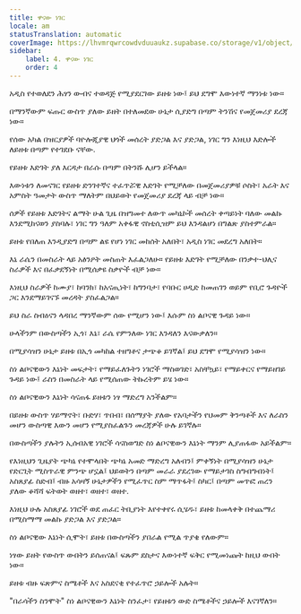```yaml
---
title: ዋናው ነገር
locale: am
statusTranslation: automatic
coverImage: https://lhvmrqwrcowdvduuaukz.supabase.co/storage/v1/object/public/strapi-uploads/small_cover-tratado-de-psicologia-revolucionaria.webp-5e15e1cec4e0ebebcde5d7fc7565d8fd.webp
sidebar:
    label: 4. ዋናው ነገር
    order: 4
---
```

አዲስ የተወለደን ሕፃን ውብና ተወዳጅ የሚያደርገው ይዘቱ ነው፤ ይህ ደግሞ እውነተኛ ማንነቱ ነው።

በማንኛውም ፍጡር ውስጥ ያለው ይዘት በተለመደው ሁኔታ ሲያድግ በጣም ትንሽና የመጀመሪያ ደረጃ ነው።

የሰው አካል በዝርያዎች ባዮሎጂያዊ ህጎች መሰረት ያድጋል እና ያድጋል, ነገር ግን እነዚህ እድሎች ለይዘቱ በጣም የተገደቡ ናቸው.

የይዘቱ እድገት ያለ እርዳታ በራሱ በጣም በትንሹ ሊሆን ይችላል።

እውነቱን ለመናገር የይዘቱ ድንገተኛና ተፈጥሯዊ እድገት የሚቻለው በመጀመሪያዎቹ ሶስት፣ አራት እና አምስት ዓመታት ውስጥ ማለትም በህይወት የመጀመሪያ ደረጃ ላይ ብቻ ነው።

ሰዎች የይዘቱ እድገትና ልማት ሁል ጊዜ በዝግመተ ለውጥ መካኒኮች መሰረት ቀጣይነት ባለው መልኩ እንደሚከናወን ያስባሉ፣ ነገር ግን ዓለም አቀፋዊ ኖስቲሲዝም ይህ እንዳልሆነ በግልጽ ያስተምራል።

ይዘቱ የበለጠ እንዲያድግ በጣም ልዩ የሆነ ነገር መከሰት አለበት፣ አዲስ ነገር መደረግ አለበት።

እኔ ራሴን በመስራት ላይ አፅንዖት መስጠት እፈልጋለሁ። የይዘቱ እድገት የሚቻለው በንቃተ-ህሊና ስራዎች እና በፈቃደኝነት በሚሰቃዩ ስቃዮች ብቻ ነው።

እነዚህ ስራዎች ከሙያ፣ ከባንክ፣ ከአናጢነት፣ ከግንባታ፣ የባቡር ሀዲድ ከመጠገን ወይም የቢሮ ጉዳዮች ጋር እንደማይገናኙ መረዳት ያስፈልጋል።

ይህ ስራ ስብዕናን ላዳበረ ማንኛውም ሰው የሚሆን ነው፤ እሱም ስነ ልቦናዊ ጉዳይ ነው።

ሁላችንም በውስጣችን ኢጎ፣ እኔ፣ ራሴ የምንለው ነገር እንዳለን እናውቃለን።

በሚያሳዝን ሁኔታ ይዘቱ በኢጎ መካከል ተዘግቶና ታጭቆ ይገኛል፤ ይህ ደግሞ የሚያሳዝን ነው።

ስነ ልቦናዊውን እኔነት መፍታት፣ የማይፈለጉትን ነገሮች ማስወገድ፣ አስቸኳይ፣ የማይቀርና የማይዘገይ ጉዳይ ነው፤ ራስን በመስራት ላይ የሚሰጠው ትኩረትም ይሄ ነው።

ስነ ልቦናዊውን እኔነት ሳናጠፋ ይዘቱን ነፃ ማድረግ አንችልም።

በይዘቱ ውስጥ ሃይማኖት፣ ቡድሃ፣ ጥበብ፣ በሰማያት ያለው የአባታችን የህመም ቅንጣቶች እና ለራስን መሆን ውስጣዊ እውን መሆን የሚያስፈልጉን መረጃዎች ሁሉ ይገኛሉ።

በውስጣችን ያሉትን ኢሰብአዊ ነገሮች ሳናስወግድ ስነ ልቦናዊውን እኔነት ማንም ሊያጠፋው አይችልም።

የእነዚህን ጊዜያት ጭካኔ የተሞላበት ጭካኔ አመድ ማድረግ አለብን፤ ምቀኝነት በሚያሳዝን ሁኔታ የድርጊት ሚስጥራዊ ምንጭ ሆኗል፤ ህይወትን በጣም መራራ ያደረገው የማይታገስ ስግብግብነት፤ አስጸያፊ ስድብ፤ ብዙ አሳዛኝ ሁኔታዎችን የሚፈጥር ስም ማጥፋት፤ ስካር፤ በጣም መጥፎ ጠረን ያለው ቆሻሻ ፍትወት ወዘተ፣ ወዘተ፣ ወዘተ.

እነዚህ ሁሉ አስጸያፊ ነገሮች ወደ ጠፈር ትቢያነት እየተቀየሩ ሲሄዱ፣ ይዘቱ ከመላቀቅ በተጨማሪ በሚስማማ መልኩ ያድጋል እና ያድጋል።

ስነ ልቦናዊው እኔነት ሲሞት፣ ይዘቱ በውስጣችን ያበራል የሚል ጥያቄ የለውም።

ነፃው ይዘት የውስጥ ውበትን ይሰጠናል፤ ፍጹም ደስታና እውነተኛ ፍቅር የሚመነጩት ከዚህ ውበት ነው።

ይዘቱ ብዙ ፍጽምና ስሜቶች እና አስደናቂ የተፈጥሮ ኃይሎች አሉት።

"በራሳችን ስንሞት" ስነ ልቦናዊውን እኔነት ስንፈታ፣ የይዘቱን ውድ ስሜቶችና ኃይሎች እናገኛለን።

